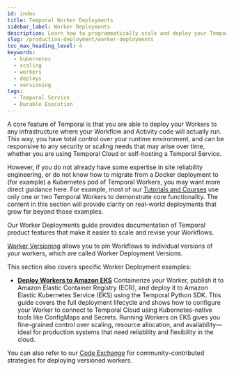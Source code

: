 ```yaml
---
id: index
title: Temporal Worker Deployments
sidebar_label: Worker Deployments
description: Learn how to programmatically scale and deploy your Temporal Workers into common production environments using our provided tooling and best practices.
slug: /production-deployment/worker-deployments
toc_max_heading_level: 4
keywords:
  - kubernetes
  - scaling
  - workers
  - deploys
  - versioning
tags:
  - Temporal Service
  - Durable Execution
---
```


A core feature of Temporal is that you are able to deploy your Workers to any infrastructure where your Workflow and Activity code will actually run.
This way, you have total control over your runtime environment, and can be responsive to any security or scaling needs that may arise over time, whether you are using Temporal Cloud or self-hosting a Temporal Service.

However, if you do not already have some expertise in site reliability engineering, or do not know how to migrate from a Docker deployment to (for example) a Kubernetes pod of Temporal Workers, you may want more direct guidance here.
For example, most of our [Tutorials and Courses](https://learn.temporal.io/) use only one or two Temporal Workers to demonstrate core functionality.
The content in this section will provide clarity on real-world deployments that grow far beyond those examples.

Our Worker Deployments guide provides documentation of Temporal product features that make it easier to scale and revise your Workflows.

[Worker Versioning](/production-deployment/worker-deployments/worker-versioning) allows you to pin Workflows to individual versions of your workers, which are called Worker Deployment Versions.

This section also covers specific Worker Deployment examples:

- [**Deploy Workers to Amazon EKS**](/production-deployment/worker-deployments/deploy-workers-to-aws-eks)
  Containerize your Worker, publish it to Amazon Elastic Container Registry (ECR), and deploy it to Amazon Elastic Kubernetes Service (EKS) using the Temporal Python SDK.
  This guide covers the full deployment lifecycle and shows how to configure your Worker to connect to Temporal Cloud using Kubernetes-native tools like ConfigMaps and Secrets.
  Running Workers on EKS gives you fine-grained control over scaling, resource allocation, and availability—ideal for production systems that need reliability and flexibility in the cloud.

You can also refer to our [Code Exchange](https://temporal.io/code-exchange) for community-contributed strategies for deploying versioned workers.
